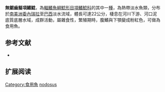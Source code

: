 {{Speciesbox
| name = 無鋸齒擬項鰭鯰
| image = 
| image_width = 250px
| status = NE
| status_system = IUCN3.1
| genus = Pseudauchenipterus
| species = nodosus
| authority = [[Bloch|Bloch]], 1794
| synonyms = *''Silurus nodosus '',Bloch, 1794 
*''Auchenipterus furcatus '',Valenciennes, 1840 
*''Pseudauchenipterus guppyi '',Regan, 1906 
*''Pseudauchenipterus nigrolineatus '',Fowler, 1911 
*''Silvaichthys aguilerae '',Fernández-Yépez, 1973 
}}
'''無鋸齒擬項鰭鯰'''，為[[輻鰭魚綱|輻鰭魚綱]][[鯰形目|鯰形目]][[項鰭鯰科|項鰭鯰科]]的其中一[[種|種]]，為熱帶淡水魚類，分布於[[南美洲|南美洲]][[委內瑞拉|委內瑞拉]]至[[巴西|巴西]]淡水流域，體長可達22公分，棲息在河川下游、河口泥底質底層水域，成群活動，屬雜食性，繁殖期時，腹鰭與下顎變成粉紅色，可做為食用魚。
==参考文献==
*{{FishBase_species|genus=Pseudauchenipterus|species=nodosus |year=2015|month=5}}

== 扩展阅读 ==
{{refbegin}}
{{wikispecies-inline|Pseudauchenipterus nodosus|無鋸齒擬項鰭鯰}}
{{refend}}
{{Taxonbar|from=Q2626171}}

[[Category:食用魚|Category:食用魚]]
[[Category:擬項鰭鯰屬|nodosus]]
